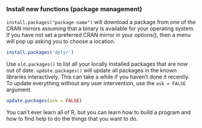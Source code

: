 ### Install new  functions (package management)

`install.packages("package-name")` will download a package from one of the CRAN mirrors assuming that a binary is available for your operating system. If you have not set a preferred CRAN mirror in your options(), then a menu will pop up asking you to choose a location.

```r
install.packages('dplyr')
```

Use `old.packages()` to list all your locally installed packages that are now out of date. `update.packages()` will update all packages in the known libraries interactively. This can take a while if you haven't done it recently. To update everything without any user intervention, use the `ask = FALSE` argument.

```r
update.packages(ask = FALSE)
```

You can't ever learn all of R, but you can learn how to build a program and how to find help
to do the things that you want to do. 